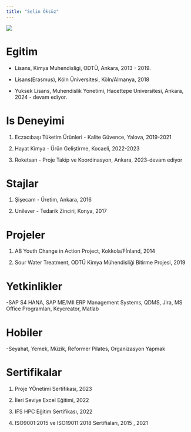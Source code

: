 ```yaml
---
title: "Selin Öksüz"
---
```


![](images/SelinOksuz.jpg){fig-align="center"}

# Egitim

-   Lisans, Kimya Muhendisligi, ODTÜ, Ankara, 2013 - 2019.

-   Lisans(Erasmus), Köln Üniversitesi, Köln/Almanya, 2018

-   Yuksek Lisans, Muhendislik Yonetimi, Hacettepe Universitesi, Ankara, 2024 - devam ediyor.

# Is Deneyimi

1.  Eczacıbaşı Tüketim Ürünleri - Kalite Güvence, Yalova, 2019-2021

2.  Hayat Kimya - Ürün Geliştirme, Kocaeli, 2022-2023

3.  Roketsan - Proje Takip ve Koordinasyon, Ankara, 2023-devam ediyor

# Stajlar

1.  Şişecam - Üretim, Ankara, 2016

2.  Unilever - Tedarik Zinciri, Konya, 2017

# Projeler

1.  AB Youth Change in Action Project, Kokkola/Fİnland, 2014

2.  Sour Water Treatment, ODTÜ Kimya Mühendisliği Bitirme Projesi, 2019

# Yetkinlikler

-SAP S4 HANA, SAP ME/MII ERP Management Systems, QDMS, Jira, MS Office Programları, Keycreator, Matlab

# Hobiler

-Seyahat, Yemek, Müzik, Reformer Pilates, Organizasyon Yapmak

# Sertifikalar

1.  Proje YÖnetimi Sertifikası, 2023

2.  İleri Seviye Excel Eğitimi, 2022

3.  IFS HPC Eğitim Sertifikası, 2022

4.  ISO9001:2015 ve ISO19011:2018 Sertifiaları, 2015 , 2021
